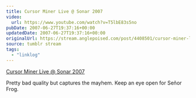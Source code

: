 ```yaml
---
title: Cursor Miner Live @ Sonar 2007
video:
  url: https://www.youtube.com/watch?v=T5lbE83s5no
pubDate: 2007-06-27T19:37:16+00:00
updatedDate: 2007-06-27T19:37:16+00:00
originalUrl: https://stream.anglepoised.com/post/4408501/cursor-miner-live-sonar-2007-via-cursorminer
source: tumblr stream
tags:
  - "linklog"
---
```


[Cursor Miner Live @ Sonar 2007][1]

Pretty bad quality but captures the mayhem. Keep an eye open for Señor Frog.

[1]: https://www.youtube.com/watch?v=T5lbE83s5no
